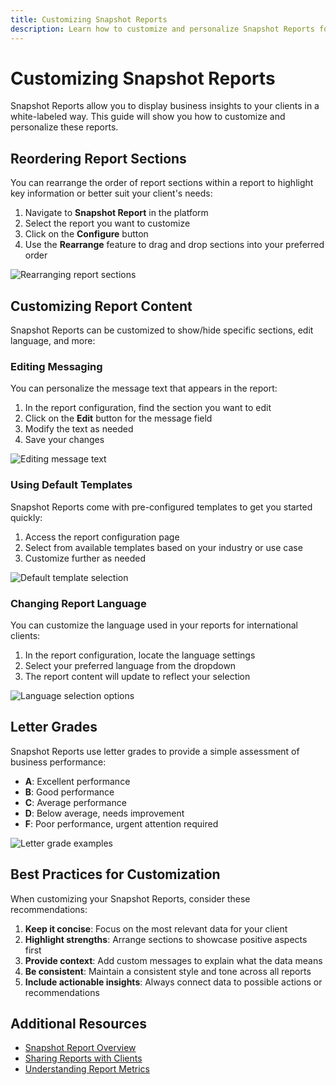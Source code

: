 ```yaml
---
title: Customizing Snapshot Reports
description: Learn how to customize and personalize Snapshot Reports for your clients
---
```


# Customizing Snapshot Reports

Snapshot Reports allow you to display business insights to your clients in a white-labeled way. This guide will show you how to customize and personalize these reports.

## Reordering Report Sections

You can rearrange the order of report sections within a report to highlight key information or better suit your client's needs:

1. Navigate to **Snapshot Report** in the platform
2. Select the report you want to customize
3. Click on the **Configure** button
4. Use the **Rearrange** feature to drag and drop sections into your preferred order

![Rearranging report sections](./img/snapshot-report/snapshot-rearrange.jpg)

## Customizing Report Content

Snapshot Reports can be customized to show/hide specific sections, edit language, and more:

### Editing Messaging

You can personalize the message text that appears in the report:

1. In the report configuration, find the section you want to edit
2. Click on the **Edit** button for the message field
3. Modify the text as needed
4. Save your changes

![Editing message text](./img/snapshot-report/snapshot-edit-message.jpg)

### Using Default Templates

Snapshot Reports come with pre-configured templates to get you started quickly:

1. Access the report configuration page
2. Select from available templates based on your industry or use case
3. Customize further as needed

![Default template selection](./img/snapshot-report/snapshot-default-template.jpg)

### Changing Report Language

You can customize the language used in your reports for international clients:

1. In the report configuration, locate the language settings
2. Select your preferred language from the dropdown
3. The report content will update to reflect your selection

![Language selection options](./img/snapshot-report/snapshot-language-change.jpg)

## Letter Grades

Snapshot Reports use letter grades to provide a simple assessment of business performance:

- **A**: Excellent performance
- **B**: Good performance
- **C**: Average performance
- **D**: Below average, needs improvement
- **F**: Poor performance, urgent attention required

![Letter grade examples](./img/snapshot-report/snapshot-letter-grades.jpg)

## Best Practices for Customization

When customizing your Snapshot Reports, consider these recommendations:

1. **Keep it concise**: Focus on the most relevant data for your client
2. **Highlight strengths**: Arrange sections to showcase positive aspects first
3. **Provide context**: Add custom messages to explain what the data means
4. **Be consistent**: Maintain a consistent style and tone across all reports
5. **Include actionable insights**: Always connect data to possible actions or recommendations

## Additional Resources

- [Snapshot Report Overview](/snapshot-report)
- [Sharing Reports with Clients](/snapshot-report/sharing-reports)
- [Understanding Report Metrics](/snapshot-report/understanding-metrics)